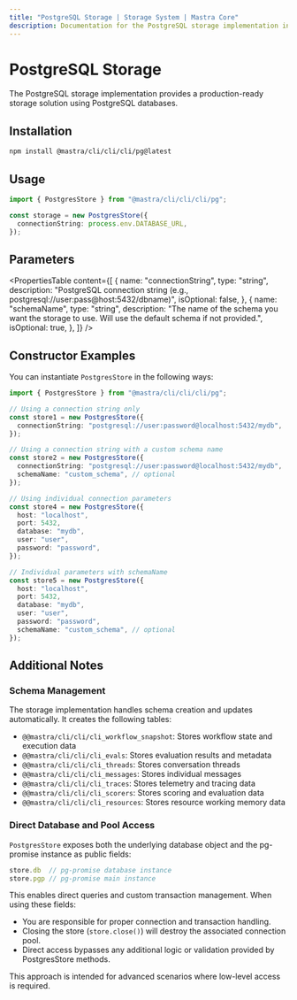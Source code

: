 ```yaml
---
title: "PostgreSQL Storage | Storage System | Mastra Core"
description: Documentation for the PostgreSQL storage implementation in Mastra.
---
```


# PostgreSQL Storage

The PostgreSQL storage implementation provides a production-ready storage solution using PostgreSQL databases.

## Installation

```bash copy
npm install @mastra/cli/cli/cli/pg@latest
```

## Usage

```typescript copy showLineNumbers
import { PostgresStore } from "@mastra/cli/cli/cli/pg";

const storage = new PostgresStore({
  connectionString: process.env.DATABASE_URL,
});
```

## Parameters

<PropertiesTable
  content={[
    {
      name: "connectionString",
      type: "string",
      description:
        "PostgreSQL connection string (e.g., postgresql://user:pass@host:5432/dbname)",
      isOptional: false,
    },
    {
      name: "schemaName",
      type: "string",
      description:
        "The name of the schema you want the storage to use. Will use the default schema if not provided.",
      isOptional: true,
    },
  ]}
/>

## Constructor Examples

You can instantiate `PostgresStore` in the following ways:

```ts
import { PostgresStore } from "@mastra/cli/cli/cli/pg";

// Using a connection string only
const store1 = new PostgresStore({
  connectionString: "postgresql://user:password@localhost:5432/mydb",
});

// Using a connection string with a custom schema name
const store2 = new PostgresStore({
  connectionString: "postgresql://user:password@localhost:5432/mydb",
  schemaName: "custom_schema", // optional
});

// Using individual connection parameters
const store4 = new PostgresStore({
  host: "localhost",
  port: 5432,
  database: "mydb",
  user: "user",
  password: "password",
});

// Individual parameters with schemaName
const store5 = new PostgresStore({
  host: "localhost",
  port: 5432,
  database: "mydb",
  user: "user",
  password: "password",
  schemaName: "custom_schema", // optional
});
```

## Additional Notes

### Schema Management

The storage implementation handles schema creation and updates automatically. It creates the following tables:

- `@@mastra/cli/cli/cli_workflow_snapshot`: Stores workflow state and execution data
- `@@mastra/cli/cli/cli_evals`: Stores evaluation results and metadata  
- `@@mastra/cli/cli/cli_threads`: Stores conversation threads
- `@@mastra/cli/cli/cli_messages`: Stores individual messages
- `@@mastra/cli/cli/cli_traces`: Stores telemetry and tracing data
- `@@mastra/cli/cli/cli_scorers`: Stores scoring and evaluation data
- `@@mastra/cli/cli/cli_resources`: Stores resource working memory data

### Direct Database and Pool Access

`PostgresStore` exposes both the underlying database object and the pg-promise instance as public fields:

```typescript
store.db  // pg-promise database instance
store.pgp // pg-promise main instance
```

This enables direct queries and custom transaction management. When using these fields:
- You are responsible for proper connection and transaction handling.
- Closing the store (`store.close()`) will destroy the associated connection pool.
- Direct access bypasses any additional logic or validation provided by PostgresStore methods.

This approach is intended for advanced scenarios where low-level access is required.

